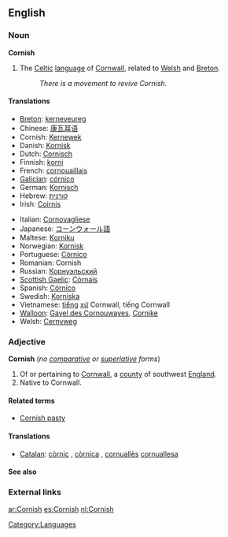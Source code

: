 ==English==

===Noun===
{{wikipedia}}
'''Cornish'''

# The [[Celtic]] [[language]] of [[Cornwall]], related to [[Welsh]] and [[Breton]].
#:''There is a movement to revive Cornish.''

====Translations====
{{trans-top|language}}
*[[Breton]]: [[kerneveureg]]
*Chinese: [[康瓦耳语]]
*Cornish: [[Kernewek]]
*Danish: [[Kornisk]]
*Dutch: [[Cornisch]]
*Finnish: [[korni]]
*French: [[cornouaillais]]
*[[Galician]]: [[córnico]]
*German: [[Kornisch]]
*Hebrew: [[קורנית]]
*Irish: [[Coirnis]]
{{trans-mid}}
*Italian: [[Cornovagliese]]
*Japanese: [[コーンウォール語]]
*Maltese: [[Korniku]]
*Norwegian: [[Kornisk]]
*Portuguese: [[Córnico]]
*Romanian: Cornish
*Russian: [[Корнуэльский]]
*[[Scottish Gaelic]]: [[Còrnais]]
*Spanish: [[Córnico]]
*Swedish: [[Korniska]]
*Vietnamese: [[tiếng]] [[xứ]] Cornwall, tiếng Cornwall
*[[Walloon]]: [[Gayel des Cornouwayes]], [[Cornike]]
*Welsh: [[Cernyweg]]
{{trans-bottom}}

===Adjective===
'''Cornish''' (''no [[comparative]] or [[superlative]] forms'')

# Of or pertaining to [[Cornwall]], a [[county]] of southwest [[England]].
# Native to Cornwall.

====Related terms====
*[[Cornish pasty]]

====Translations====
{{trans-top|of Cornwall}}
*[[Catalan]]: [[còrnic]] {{m}}, [[còrnica]] {{f}}, [[cornuallès]] {{m}} [[cornuallesa]] {{f}}
{{trans-mid}}
{{trans-bottom}}

{{trans-top|native to Cornwall}}
{{trans-mid}}
{{trans-bottom}}

====See also====
{{interwiktionary|code=kw}}
{{websters-online}}

===External links===
{{ethnologue|code=cor}}

[[Category:Languages]]

[[ar:Cornish]]
[[es:Cornish]]
[[nl:Cornish]]